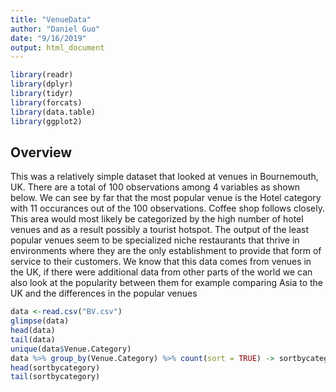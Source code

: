 ---
title: "VenueData"
author: "Daniel Guo"
date: "9/16/2019"
output: html_document
---

```{r setup, include=FALSE}
library(readr)
library(dplyr)
library(tidyr)
library(forcats)
library(data.table)
library(ggplot2)
```

## Overview


This was a relatively simple dataset that looked at venues in Bournemouth, UK. There are a total of 100 observations among 4 variables as shown below. We can see by far that the most popular venue is the Hotel category with 11 occurances out of the 100 observations. Coffee shop follows closely. This area would most likely be categorized by the high number of hotel venues and as a result possibly a tourist hotspot. The output of the least popular venues seem to be specialized niche restaurants that thrive in environments where they are the only establishment to provide that form of service to their customers. We know that this data comes from venues in the UK, if there were additional data from other parts of the world we can also look at the popularity between them for example comparing Asia to the UK and the differences in the popular venues

```{r cars, include = FALSE}
data <-read.csv("BV.csv")
glimpse(data)
head(data)
tail(data)
unique(data$Venue.Category)
data %>% group_by(Venue.Category) %>% count(sort = TRUE) -> sortbycategory
head(sortbycategory)
tail(sortbycategory)
```



